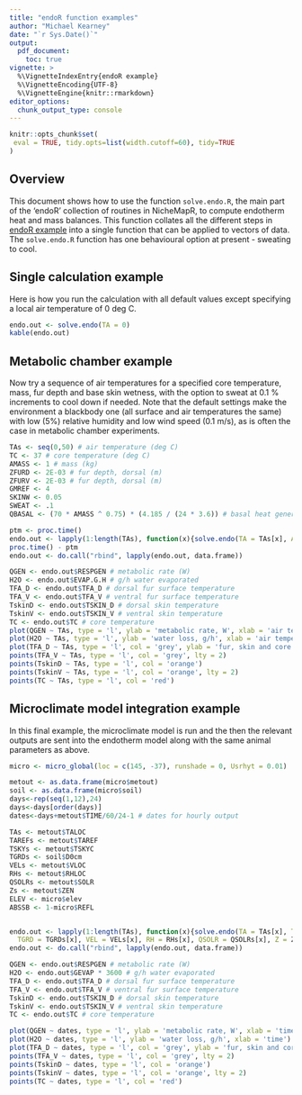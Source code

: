 ```yaml
---
title: "endoR function examples"
author: "Michael Kearney"
date: "`r Sys.Date()`"
output:
  pdf_document:
    toc: true
vignette: >
  %\VignetteIndexEntry{endoR example}
  %\VignetteEncoding{UTF-8}
  %\VignetteEngine{knitr::rmarkdown}
editor_options: 
  chunk_output_type: console
---
```


```r
knitr::opts_chunk$set(
 eval = TRUE, tidy.opts=list(width.cutoff=60), tidy=TRUE  
)
```

## Overview

This document shows how to use the function `solve.endo.R`, the main part of the 'endoR' collection of routines in NicheMapR, to compute endotherm heat and mass balances. This function collates all the different steps in [endoR example](endoR-example.html) into a single function that can be applied to vectors of data. The `solve.endo.R` function has one behavioural option at present - sweating to cool.

## Single calculation example

Here is how you run the calculation with all default values except specifying a local air temperature of 0 deg C.

```r
endo.out <- solve.endo(TA = 0)
kable(endo.out)
```

## Metabolic chamber example

Now try a sequence of air temperatures for a specified core temperature, mass, fur depth and base skin wetness, with the option to sweat at 0.1 % increments to cool down if needed. Note that the default settings make the environment a blackbody one (all surface and air temperatures the same) with low (5%) relative humidity and low wind speed (0.1 m/s), as is often the case in metabolic chamber experiments.

```r
TAs <- seq(0,50) # air temperature (deg C)
TC <- 37 # core temperature (deg C)
AMASS <- 1 # mass (kg)
ZFURD <- 2E-03 # fur depth, dorsal (m)
ZFURV <- 2E-03 # fur depth, dorsal (m)
GMREF <- 4
SKINW <- 0.05
SWEAT <- .1
QBASAL <- (70 * AMASS ^ 0.75) * (4.185 / (24 * 3.6)) # basal heat generation (W)

ptm <- proc.time()
endo.out <- lapply(1:length(TAs), function(x){solve.endo(TA = TAs[x], AMASS = AMASS, ZFURD = ZFURD, ZFURV = ZFURV, GMREF = GMREF, SKINW = SKINW, SWEAT = SWEAT, QBASAL = QBASAL)})
proc.time() - ptm
endo.out <- do.call("rbind", lapply(endo.out, data.frame))

QGEN <- endo.out$RESPGEN # metabolic rate (W)
H2O <- endo.out$EVAP.G.H # g/h water evaporated
TFA_D <- endo.out$TFA_D # dorsal fur surface temperature
TFA_V <- endo.out$TFA_V # ventral fur surface temperature
TskinD <- endo.out$TSKIN_D # dorsal skin temperature
TskinV <- endo.out$TSKIN_V # ventral skin temperature
TC <- endo.out$TC # core temperature
plot(QGEN ~ TAs, type = 'l', ylab = 'metabolic rate, W', xlab = 'air temperature, deg C')
plot(H2O ~ TAs, type = 'l', ylab = 'water loss, g/h', xlab = 'air temperature, deg C')
plot(TFA_D ~ TAs, type = 'l', col = 'grey', ylab = 'fur, skin and core temperature, deg C', xlab = 'air temperature, deg C')
points(TFA_V ~ TAs, type = 'l', col = 'grey', lty = 2)
points(TskinD ~ TAs, type = 'l', col = 'orange')
points(TskinV ~ TAs, type = 'l', col = 'orange', lty = 2)
points(TC ~ TAs, type = 'l', col = 'red')
```

## Microclimate model integration example

In this final example, the microclimate model is run and the then the relevant outputs are sent into the endotherm model along with the same animal parameters as above.

```r
micro <- micro_global(loc = c(145, -37), runshade = 0, Usrhyt = 0.01)

metout <- as.data.frame(micro$metout)
soil <- as.data.frame(micro$soil)
days<-rep(seq(1,12),24)
days<-days[order(days)]
dates<-days+metout$TIME/60/24-1 # dates for hourly output

TAs <- metout$TALOC
TAREFs <- metout$TAREF
TSKYs <- metout$TSKYC
TGRDs <- soil$D0cm
VELs <- metout$VLOC
RHs <- metout$RHLOC
QSOLRs <- metout$SOLR
Zs <- metout$ZEN
ELEV <- micro$elev
ABSSB <- 1-micro$REFL


endo.out <- lapply(1:length(TAs), function(x){solve.endo(TA = TAs[x], TAREF = TAREFs[x], TSKY = TSKYs[x], 
  TGRD = TGRDs[x], VEL = VELs[x], RH = RHs[x], QSOLR = QSOLRs[x], Z = Zs[x], ELEV = ELEV, ABSSB = ABSSB, AMASS = AMASS, ZFURD = ZFURD, ZFURV = ZFURV, GMREF = GMREF, SKINW = SKINW, SWEAT = SWEAT)})
endo.out <- do.call("rbind", lapply(endo.out, data.frame))

QGEN <- endo.out$RESPGEN # metabolic rate (W)
H2O <- endo.out$GEVAP * 3600 # g/h water evaporated
TFA_D <- endo.out$TFA_D # dorsal fur surface temperature
TFA_V <- endo.out$TFA_V # ventral fur surface temperature
TskinD <- endo.out$TSKIN_D # dorsal skin temperature
TskinV <- endo.out$TSKIN_V # ventral skin temperature
TC <- endo.out$TC # core temperature

plot(QGEN ~ dates, type = 'l', ylab = 'metabolic rate, W', xlab = 'time')
plot(H2O ~ dates, type = 'l', ylab = 'water loss, g/h', xlab = 'time')
plot(TFA_D ~ dates, type = 'l', col = 'grey', ylab = 'fur, skin and core temperature, deg C', xlab = 'time')
points(TFA_V ~ dates, type = 'l', col = 'grey', lty = 2)
points(TskinD ~ dates, type = 'l', col = 'orange')
points(TskinV ~ dates, type = 'l', col = 'orange', lty = 2)
points(TC ~ dates, type = 'l', col = 'red')
```
